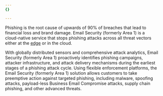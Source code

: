 ```yaml
---
{}

---
```



<GlossaryTooltip term="phishing">Phishing</GlossaryTooltip> is the root cause of upwards of 90% of breaches that lead to financial loss and brand damage. Email Security (formerly Area 1) is a cloud-native service that stops phishing attacks across all threat vectors either at the [edge](https://www.cloudflare.com/learning/serverless/glossary/what-is-edge-computing/) or in the cloud.

With globally distributed sensors and comprehensive attack analytics, Email Security (formerly Area 1) proactively identifies phishing campaigns, attacker infrastructure, and attack delivery mechanisms during the earliest stages of a phishing attack cycle. Using flexible enforcement platforms, the Email Security (formerly Area 1) solution allows customers to take preemptive action against targeted phishing, including malware, spoofing attacks, payload-less Business Email Compromise attacks, supply chain phishing, and other advanced threats.
